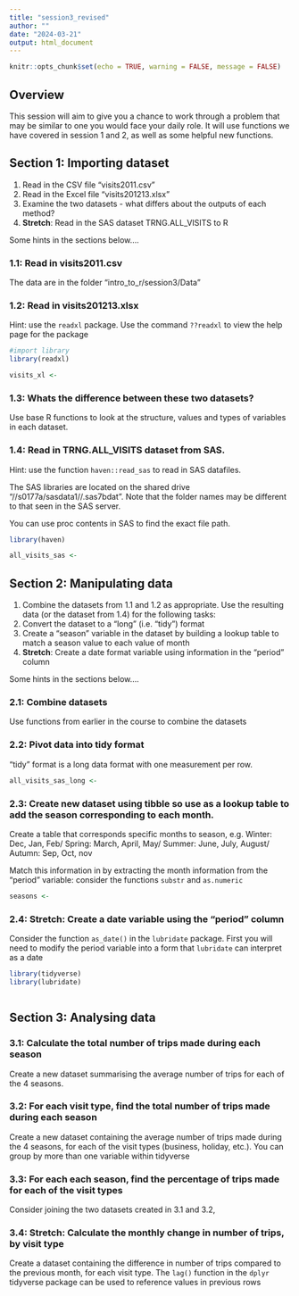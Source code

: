 ```yaml
---
title: "session3_revised"
author: ""
date: "2024-03-21"
output: html_document
---
```


```r
knitr::opts_chunk$set(echo = TRUE, warning = FALSE, message = FALSE)
```

## Overview

This session will aim to give you a chance to work through a problem that may be similar to one you would face your daily role. It will use functions we have covered in session 1 and 2, as well as some helpful new functions.

## Section 1: Importing dataset

1.  Read in the CSV file "visits2011.csv"
2.  Read in the Excel file "visits201213.xlsx"
3.  Examine the two datasets - what differs about the outputs of each method?
4.  **Stretch**: Read in the SAS dataset TRNG.ALL_VISITS to R

Some hints in the sections below....

### 1.1: Read in visits2011.csv

The data are in the folder "intro_to_r/session3/Data"

### 1.2: Read in visits201213.xlsx

Hint: use the `readxl` package. Use the command `??readxl` to view the help page for the package

```r
#import library 
library(readxl)

visits_xl <- 

```

### 1.3: Whats the difference between these two datasets?

Use base R functions to look at the structure, values and types of variables in each dataset.

### 1.4: Read in TRNG.ALL_VISITS dataset from SAS.

Hint: use the function `haven::read_sas` to read in SAS datafiles.

The SAS libraries are located on the shared drive "//s0177a/sasdata1/<path>/<filename>.sas7bdat". Note that the folder names may be different to that seen in the SAS server.

You can use proc contents in SAS to find the exact file path.

```r
library(haven)

all_visits_sas <- 
```

## Section 2: Manipulating data

1.  Combine the datasets from 1.1 and 1.2 as appropriate. Use the resulting data (or the dataset from 1.4) for the following tasks:
2.  Convert the dataset to a "long" (i.e. "tidy") format
3.  Create a "season" variable in the dataset by building a lookup table to match a season value to each value of month
4.  **Stretch**: Create a date format variable using information in the "period" column

Some hints in the sections below....

### 2.1: Combine datasets

Use functions from earlier in the course to combine the datasets

### 2.2: Pivot data into tidy format

"tidy" format is a long data format with one measurement per row.

```r
all_visits_sas_long <-
```

### 2.3: Create new dataset using tibble so use as a lookup table to add the season corresponding to each month.

Create a table that corresponds specific months to season, e.g. Winter: Dec, Jan, Feb/ Spring: March, April, May/ Summer: June, July, August/ Autumn: Sep, Oct, nov

Match this information in by extracting the month information from the "period" variable: consider the functions `substr` and `as.numeric`

```r
seasons <- 
```

### 2.4: Stretch: Create a date variable using the "period" column

Consider the function `as_date()` in the `lubridate` package. First you will need to modify the period variable into a form that `lubridate` can interpret as a date

```r
library(tidyverse)
library(lubridate)



```

## Section 3: Analysing data

### 3.1: Calculate the total number of trips made during each season

Create a new dataset summarising the average number of trips for each of the 4 seasons.

### 3.2: For each visit type, find the total number of trips made during each season

Create a new dataset containing the average number of trips made during the 4 seasons, for each of the visit types (business, holiday, etc.). You can group by more than one variable within tidyverse

### 3.3: For each each season, find the percentage of trips made for each of the visit types

Consider joining the two datasets created in 3.1 and 3.2, 

### 3.4: Stretch: Calculate the monthly change in number of trips, by visit type

Create a dataset containing the difference in number of trips compared to the previous month, for each visit type. The `lag()` function in the `dplyr` tidyverse package can be used to reference values in previous rows